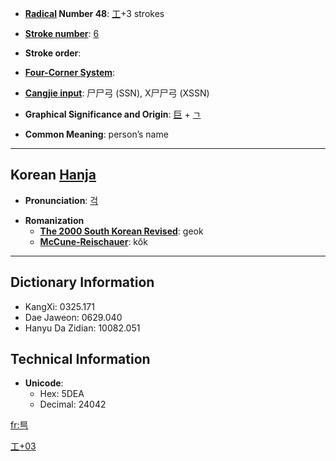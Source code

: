 * '''[[Wiktionary:Chinese radical index| Radical]] Number 48''': [[Wiktionary:Chinese radical index 工|工]]+3 strokes

* '''[[Wiktionary:Chinese total strokes index|Stroke number]]''': [[Wiktionary:Chinese total strokes index 6|6]]

* '''Stroke order''': 

* '''[[Wiktionary:Chinese four corner index|Four-Corner System]]''': 

* '''[[Wiktionary:Chinese Cangjie index|Cangjie input]]''': 尸尸弓 (SSN), X尸尸弓 (XSSN)

* '''Graphical Significance and Origin''': [[巨]] + [[ㄱ]]

* '''Common Meaning''': person’s name

----

== Korean [[Hanja]] ==

* '''Pronunciation''': [[걱]]

* '''Romanization'''
** '''[[The 2000 South Korean Revised Romanization|The 2000 South Korean Revised]]''': geok
** '''[[McCune-Reischauer]]''': kŏk

----

== Dictionary Information ==

* KangXi: 0325.171
* Dae Jaweon: 0629.040
* Hanyu Da Zidian: 10082.051

== Technical Information ==

* '''Unicode''':
** Hex: 5DEA
** Decimal: 24042

[[Category:Korean-only CJKV Characters|工+03]]

[[fr:巪]]